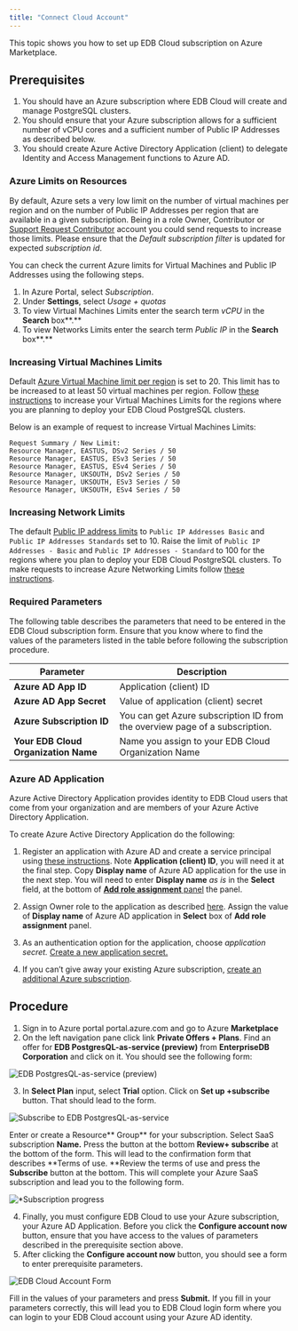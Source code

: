 ```yaml
---
title: "Connect Cloud Account"
---
```


This topic shows you how to set up  EDB Cloud subscription on Azure Marketplace.

## Prerequisites



1. You should have an Azure subscription where EDB Cloud will create and manage PostgreSQL clusters.
2. You should ensure that your Azure subscription allows for a sufficient  number of  vCPU cores and a sufficient number of Public IP Addresses as described below.
3. You should  create Azure Active Directory Application (client) to delegate Identity and Access Management functions to Azure AD.


### Azure Limits on Resources

By default, Azure sets a very low limit on the number of virtual machines per region and on the number of Public IP Addresses per region that are available in a given subscription. Being in a role Owner, Contributor or[ Support Request Contributor](https://docs.microsoft.com/en-us/azure/role-based-access-control/built-in-roles#support-request-contributor) account you could send  requests to increase those limits. Please ensure that the _Default subscription filter_ is updated for expected _subscription id_.

You can check the current Azure limits for Virtual Machines and Public IP Addresses using the following steps.



1. In Azure Portal, select _Subscription_.
2. Under **Settings**, select _Usage + quotas_
3. To view Virtual Machines Limits enter the search term _vCPU_ in the **Search** box**.**
4. To view Networks Limits enter the search term _Public IP_ in the **Search** box**.**


### Increasing Virtual Machines Limits

Default [Azure Virtual Machine  limit per region](https://docs.microsoft.com/en-us/azure/azure-resource-manager/management/azure-subscription-service-limits#virtual-machines-limits---azure-resource-manager) is set to 20. This limit has to be increased to at least 50 virtual machines per region. Follow [these instructions](https://docs.microsoft.com/en-us/azure/azure-portal/supportability/per-vm-quota-requests#request-a-standard-quota-increase-from-help--support) to increase your Virtual Machines Limits for the regions where you are planning to deploy your EDB Cloud PostgreSQL clusters.

Below is an example of request to increase Virtual Machines Limits:


```
Request Summary / New Limit:
Resource Manager, EASTUS, DSv2 Series / 50
Resource Manager, EASTUS, ESv3 Series / 50
Resource Manager, EASTUS, ESv4 Series / 50
Resource Manager, UKSOUTH, DSv2 Series / 50
Resource Manager, UKSOUTH, ESv3 Series / 50
Resource Manager, UKSOUTH, ESv4 Series / 50
```



### Increasing  Network Limits

The default [Public IP address limits](https://docs.microsoft.com/en-us/azure/azure-resource-manager/management/azure-subscription-service-limits#publicip-address) to `Public IP Addresses Basic` and `Public IP Addresses Standards` set to 10. Raise the limit of `Public IP Addresses - Basic` and `Public IP Addresses - Standard` to 100 for the regions where you plan to deploy your EDB Cloud PostgreSQL clusters. To make requests to increase Azure Networking Limits follow [these instructions](https://docs.microsoft.com/en-us/azure/azure-portal/supportability/networking-quota-requests#request-networking-quota-increase-at-subscription-level-using-help--support).


### Required Parameters



The following table describes the parameters   that need to be entered in the EDB Cloud subscription form.
Ensure that you know where to find the values of the parameters listed in the table before following the subscription procedure.


| Parameter                             | Description                                                                  |
| ------------------------------------- | ---------------------------------------------------------------------------- |
| **Azure AD App ID**                   | Application (client) ID                                                      |
| **Azure AD App Secret**               | Value of application (client) secret                                         |
| **Azure Subscription ID**             | You can get Azure subscription ID from the overview page of a subscription.  |
| **Your EDB Cloud Organization Name**  | Name you assign to your EDB Cloud Organization Name                          |




### Azure AD  Application

Azure Active Directory Application provides identity to  EDB Cloud users that come from your organization and are members of your Azure Active Directory Application.

To create  Azure Active Directory Application do the following:
1. Register an application with Azure AD and create a service principal using [these instructions](https://docs.microsoft.com/en-us/azure/active-directory/develop/howto-create-service-principal-portal#register-an-application-with-azure-ad-and-create-a-service-principal).
Note **Application (client) ID**, you will need it at the final step. Copy **Display name** of Azure AD application for the use in the next step.
You will need to enter **Display name** _as is_ in the **Select** field, at the bottom of  [**Add role assignment** panel](https://docs.microsoft.com/en-us/azure/role-based-access-control/role-assignments-portal?tabs=current#step-2-open-the-add-role-assignment-pane)   the panel.


2. Assign Owner role to the application as described [here](https://docs.microsoft.com/en-us/azure/active-directory/develop/howto-create-service-principal-portal#assign-a-role-to-the-application). Assign the value of **Display name** of Azure AD application in **Select** box of **Add role assignment** panel.

3. As an authentication option for the application, choose _application secret._ [Create a new application secret. ](https://docs.microsoft.com/en-us/azure/active-directory/develop/howto-create-service-principal-portal#option-2-create-a-new-application-secret)

4. If you can’t give away your existing Azure subscription, [create an additional Azure subscription](https://docs.microsoft.com/en-us/azure/cost-management-billing/manage/create-subscription).

## Procedure

1. Sign in to Azure portal portal.azure.com and go to Azure **Marketplace**
2. On the left navigation pane click link **Private Offers + Plans**.
Find an offer for **EDB PostgresQL-as-service (preview)** from **EnterpriseDB Corporation** and click on it.
You should see the following form:


![*EDB PostgresQL-as-service (preview)*](images/marketplace-preview.png)

3. In **Select Plan** input, select **Trial** option. Click on **Set up +subscribe** button. That should lead to the form.

![*Subscribe to EDB PostgresQL-as-service*](images/subscribe-to-dbaas.png "image_tooltip")

Enter or create a Resource** Group** for your subscription. Select SaaS subscription **Name.**
Press the button at the bottom **Review+ subscribe** at the bottom of the form.
This will lead to the confirmation form that describes **Terms of use.
**Review the terms of use and press the **Subscribe** button at the bottom.
This will complete your Azure SaaS subscription and lead you to the following form.




![*Subscription progress](images/subscription-process.png "image_tooltip")



4. Finally, you must configure EDB Cloud to use your Azure subscription, your Azure AD Application.
Before you click the **Configure account now** button, ensure that you have access to the values of parameters described in the prerequisite section above.
5. After clicking the **Configure  account now** button, you should see a form to enter prerequisite parameters.



![*EDB Cloud Account Form*](images/edbcloud.png "image_tooltip")


Fill in the values of your parameters and press **Submit.**
If you fill in your parameters correctly, this will lead you to EDB Cloud login form where you can login to your EDB Cloud account using your Azure AD identity.
